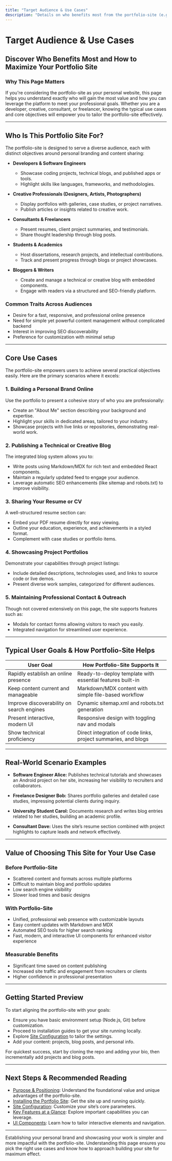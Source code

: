 ```yaml
---
title: "Target Audience & Use Cases"
description: "Details on who benefits most from the portfolio-site (e.g., developers, creatives, consultants) and the main use cases: creating a personal brand, publishing a technical blog, sharing a resume, or presenting project portfolios. Outlines typical user goals and project fit."
---
```


# Target Audience & Use Cases

## Discover Who Benefits Most and How to Maximize Your Portfolio Site

### Why This Page Matters

If you're considering the portfolio-site as your personal website, this page helps you understand exactly who will gain the most value and how you can leverage the platform to meet your professional goals. Whether you are a developer, creative, consultant, or freelancer, knowing the typical use cases and core objectives will empower you to tailor the portfolio-site effectively.

---

## Who Is This Portfolio Site For?

The portfolio-site is designed to serve a diverse audience, each with distinct objectives around personal branding and content sharing:

- **Developers & Software Engineers**
  - Showcase coding projects, technical blogs, and published apps or tools.
  - Highlight skills like languages, frameworks, and methodologies.

- **Creative Professionals (Designers, Artists, Photographers)**
  - Display portfolios with galleries, case studies, or project narratives.
  - Publish articles or insights related to creative work.

- **Consultants & Freelancers**
  - Present resumes, client project summaries, and testimonials.
  - Share thought leadership through blog posts.

- **Students & Academics**
  - Host dissertations, research projects, and intellectual contributions.
  - Track and present progress through blogs or project showcases.

- **Bloggers & Writers**
  - Create and manage a technical or creative blog with embedded components.
  - Engage with readers via a structured and SEO-friendly platform.

### Common Traits Across Audiences

- Desire for a fast, responsive, and professional online presence
- Need for simple yet powerful content management without complicated backend
- Interest in improving SEO discoverability
- Preference for customization with minimal setup

---

## Core Use Cases

The portfolio-site empowers users to achieve several practical objectives easily. Here are the primary scenarios where it excels:

### 1. Building a Personal Brand Online

Use the portfolio to present a cohesive story of who you are professionally:

- Create an "About Me" section describing your background and expertise.
- Highlight your skills in dedicated areas, tailored to your industry.
- Showcase projects with live links or repositories, demonstrating real-world work.

### 2. Publishing a Technical or Creative Blog

The integrated blog system allows you to:

- Write posts using Markdown/MDX for rich text and embedded React components.
- Maintain a regularly updated feed to engage your audience.
- Leverage automatic SEO enhancements (like sitemap and robots.txt) to improve visibility.

### 3. Sharing Your Resume or CV

A well-structured resume section can:

- Embed your PDF resume directly for easy viewing.
- Outline your education, experience, and achievements in a styled format.
- Complement with case studies or portfolio items.

### 4. Showcasing Project Portfolios

Demonstrate your capabilities through project listings:

- Include detailed descriptions, technologies used, and links to source code or live demos.
- Present diverse work samples, categorized for different audiences.

### 5. Maintaining Professional Contact & Outreach

Though not covered extensively on this page, the site supports features such as:

- Modals for contact forms allowing visitors to reach you easily.
- Integrated navigation for streamlined user experience.

---

## Typical User Goals & How Portfolio-Site Helps

| User Goal                      | How Portfolio-Site Supports It                   |
|-------------------------------|--------------------------------------------------|
| Rapidly establish an online presence | Ready-to-deploy template with essential features built-in |
| Keep content current and manageable | Markdown/MDX content with simple file-based workflow |
| Improve discoverability on search engines | Dynamic sitemap.xml and robots.txt generation |
| Present interactive, modern UI | Responsive design with toggling nav and modals |
| Show technical proficiency | Direct integration of code links, project summaries, and blogs |

---

## Real-World Scenario Examples

- **Software Engineer Alice:** Publishes technical tutorials and showcases an Android project on her site, increasing her visibility to recruiters and collaborators.

- **Freelance Designer Bob:** Shares portfolio galleries and detailed case studies, impressing potential clients during inquiry.

- **University Student Carol:** Documents research and writes blog entries related to her studies, building an academic profile.

- **Consultant Dave:** Uses the site’s resume section combined with project highlights to capture leads and network effectively.

---

## Value of Choosing This Site for Your Use Case

### Before Portfolio-Site

- Scattered content and formats across multiple platforms
- Difficult to maintain blog and portfolio updates
- Low search engine visibility
- Slower load times and basic designs

### With Portfolio-Site

- Unified, professional web presence with customizable layouts
- Easy content updates with Markdown and MDX
- Automated SEO tools for higher search ranking
- Fast, modern, and interactive UI components for enhanced visitor experience

### Measurable Benefits

- Significant time saved on content publishing
- Increased site traffic and engagement from recruiters or clients
- Higher confidence in professional presentation

---

## Getting Started Preview

To start aligning the portfolio-site with your goals:

- Ensure you have basic environment setup (Node.js, Git) before customization.
- Proceed to installation guides to get your site running locally.
- Explore [Site Configuration](/configuration/site-configuration/configure-site) to tailor the settings.
- Add your content: projects, blog posts, and personal info.

<Tip>
For quickest success, start by cloning the repo and adding your bio, then incrementally add projects and blog posts.
</Tip>

---

## Next Steps & Recommended Reading

- [Purpose & Positioning](/overview/intro-product-value/purpose-positioning): Understand the foundational value and unique advantages of the portfolio-site.
- [Installing the Portfolio Site](/getting-started/setup-installation/installing-the-portfolio-site): Get the site up and running quickly.
- [Site Configuration](/configuration/site-configuration/configure-site): Customize your site’s core parameters.
- [Key Features at a Glance](/overview/core-functionality-concepts/key-features-overview): Explore important capabilities you can leverage.
- [UI Components](/usage/site-navigation/ui-components): Learn how to tailor interactive elements and navigation.

---

Establishing your personal brand and showcasing your work is simpler and more impactful with the portfolio-site. Understanding this page ensures you pick the right use cases and know how to approach building your site for maximum effect.
